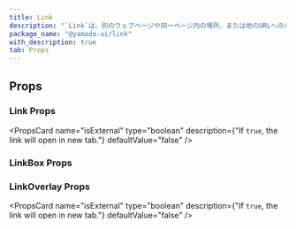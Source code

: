 ```yaml
---
title: Link
description: "`Link`は、別のウェブページや同一ページ内の場所、または他のURLへのハイパーリンクを作成するコンポーネントです。"
package_name: "@yamada-ui/link"
with_description: true
tab: Props
---
```


## Props

### Link Props

<PropsCard
  name="isExternal"
  type="boolean"
  description={"If `true`, the link will open in new tab."}
  defaultValue="false"
/>

### LinkBox Props

### LinkOverlay Props

<PropsCard
  name="isExternal"
  type="boolean"
  description={"If `true`, the link will open in new tab."}
  defaultValue="false"
/>

